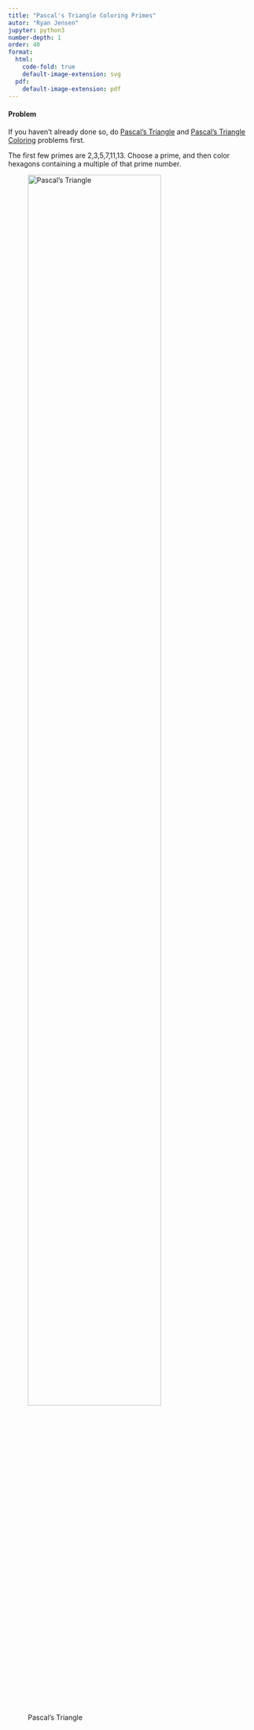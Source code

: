 ```yaml
---
title: "Pascal's Triangle Coloring Primes"
autor: "Ryan Jensen"
jupyter: python3
number-depth: 1
order: 40
format:
  html: 
    code-fold: true
    default-image-extension: svg
  pdf:
    default-image-extension: pdf
---
```


#### Problem
If you haven't already done so, do [Pascal's Triangle](pascals-triangle.qmd) 
and [Pascal's Triangle Coloring](pascals-triangle-coloring.qmd) problems first.

The first few primes are 2,3,5,7,11,13. Choose a prime, and then color hexagons 
containing a multiple of that prime number.

![Pascal's Triangle](image/pascals-triangle-16){width=80%}

